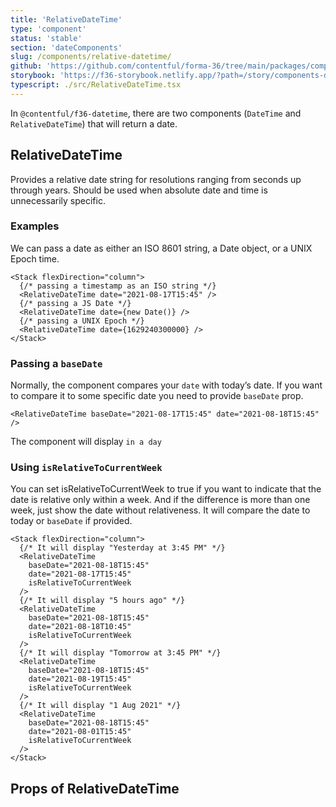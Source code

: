 ```yaml
---
title: 'RelativeDateTime'
type: 'component'
status: 'stable'
section: 'dateComponents'
slug: /components/relative-datetime/
github: 'https://github.com/contentful/forma-36/tree/main/packages/components/datetime'
storybook: 'https://f36-storybook.netlify.app/?path=/story/components-datetime-relativedatetime--basic'
typescript: ./src/RelativeDateTime.tsx
---
```


In `@contentful/f36-datetime`, there are two components (`DateTime` and `RelativeDateTime`) that will return a date.

## RelativeDateTime

Provides a relative date string for resolutions ranging from seconds up through years. Should be used when absolute date and time is unnecessarily specific.

### Examples

We can pass a date as either an ISO 8601 string, a Date object, or a UNIX Epoch time.

```tsx
<Stack flexDirection="column">
  {/* passing a timestamp as an ISO string */}
  <RelativeDateTime date="2021-08-17T15:45" />
  {/* passing a JS Date */}
  <RelativeDateTime date={new Date()} />
  {/* passing a UNIX Epoch */}
  <RelativeDateTime date={1629240300000} />
</Stack>
```

### Passing a `baseDate`

Normally, the component compares your `date` with today’s date. If you want to compare it to some specific date
you need to provide `baseDate` prop.

```tsx
<RelativeDateTime baseDate="2021-08-17T15:45" date="2021-08-18T15:45" />
```

The component will display `in a day`

### Using `isRelativeToCurrentWeek`

You can set isRelativeToCurrentWeek to true if you want to indicate that the date is relative only within a week.
And if the difference is more than one week, just show the date without relativeness.
It will compare the date to today or `baseDate` if provided.

```tsx
<Stack flexDirection="column">
  {/* It will display "Yesterday at 3:45 PM" */}
  <RelativeDateTime
    baseDate="2021-08-18T15:45"
    date="2021-08-17T15:45"
    isRelativeToCurrentWeek
  />
  {/* It will display "5 hours ago" */}
  <RelativeDateTime
    baseDate="2021-08-18T15:45"
    date="2021-08-18T10:45"
    isRelativeToCurrentWeek
  />
  {/* It will display "Tomorrow at 3:45 PM" */}
  <RelativeDateTime
    baseDate="2021-08-18T15:45"
    date="2021-08-19T15:45"
    isRelativeToCurrentWeek
  />
  {/* It will display "1 Aug 2021" */}
  <RelativeDateTime
    baseDate="2021-08-18T15:45"
    date="2021-08-01T15:45"
    isRelativeToCurrentWeek
  />
</Stack>
```

## Props of RelativeDateTime

<PropsTable of="RelativeDateTime" />
